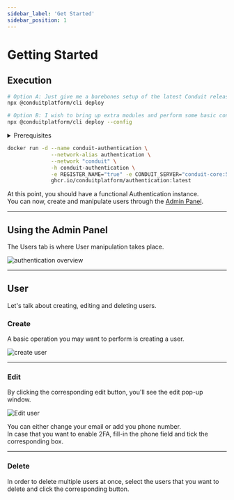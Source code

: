 ```yaml
---
sidebar_label: 'Get Started'
sidebar_position: 1
---
```



# Getting Started

## Execution

<Tabs>
<TabItem value="cli" label="CLI">

``` bash
# Option A: Just give me a barebones setup of the latest Conduit release (includes Authentication)
npx @conduitplatform/cli deploy

# Option B: I wish to bring up extra modules and perform some basic configuration
npx @conduitplatform/cli deploy --config
```
</TabItem>

<TabItem value="docker" label="Docker">
<details><summary>Prerequisites</summary>

``` bash
# Set up the Container Network
docker network create conduit

# Start Redis
docker run -d --name conduit-redis \
              --network-alias redis \
              --network "conduit" \
              -h conduit-redis \
              -p 6379:6379 \
              docker.io/library/redis:latest

# Start Conduit
docker run -d --name conduit-core \
              --network-alias conduit \
              --network "conduit" \
              -h conduit-core \
              -p 55152:55152 -p 3030:3030 -p 3031:3031 \
              -e REDIS_HOST="conduit-redis" -e REDIS_PORT="6379" \
              ghcr.io/conduitplatform/conduit:latest

# Start MongoDB
docker run -d --name conduit-mongo \
              --network-alias mongo \
              --network "conduit" \
              -h conduit-mongo \
              -p 27017:27017 \
              docker.io/library/mongo:latest

# Start Database
docker run -d --name conduit-database \
              --network-alias database \
              --network "conduit" \
              -h conduit-database \
              -e REGISTER_NAME="true" -e CONDUIT_SERVER="conduit-core:55152" \
              -e DB_TYPE="mongodb" \
              -e DB_CONN_URI="mongodb://conduit-mongo:27017" \
              ghcr.io/conduitplatform/database:latest
# Start Router
docker run -d --name conduit-router \
              --network-alias router \
              --network "conduit" \
              -h conduit-router \
              -p 3000:3000 -p 3001:3001 \
              -e REGISTER_NAME="true" -e CONDUIT_SERVER="conduit-core:55152" \
              ghcr.io/conduitplatform/router:latest
```
</details>

``` bash
docker run -d --name conduit-authentication \
              --network-alias authentication \
              --network "conduit" \
              -h conduit-authentication \
              -e REGISTER_NAME="true" -e CONDUIT_SERVER="conduit-core:55152" \
              ghcr.io/conduitplatform/authentication:latest
```
</TabItem>
</Tabs>

At this point, you should have a functional Authentication instance.<br />
You can now, create and manipulate users through the [Admin Panel](../../get-started/admin-panel).

-------------------------------------------------

## Using the Admin Panel

The Users tab is where User manipulation takes place.

![authentication overview](/img/modules/authentication/admin/authentication_overview.png)

-------------------------------------------------

## User

Let's talk about creating, editing and deleting users.

### Create

A basic operation you may want to perform is creating a user.<br />

![create user](/img/modules/authentication/admin/add_user.png)

-------------------------------------------------

### Edit

By clicking the corresponding edit button, you'll see the edit pop-up window.

![Edit user](/img/modules/authentication/admin/edit_user.png)

You can either change your email or add you phone number.<br/>
In case that you want to enable 2FA, fill-in the phone field and tick the corresponding box.<br/>

-------------------------------------------------

### Delete

In order to delete multiple users at once, select the users that you want to delete and click the corresponding button.
